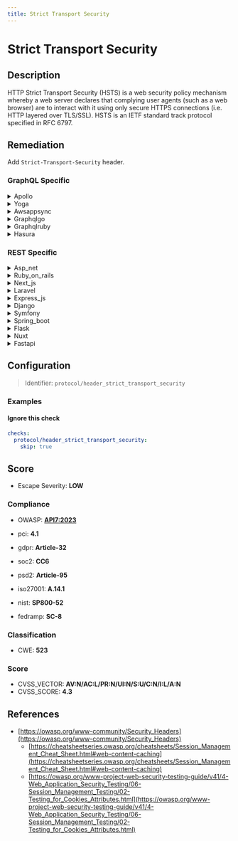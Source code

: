 ```yaml
---
title: Strict Transport Security
---
```


# Strict Transport Security

## Description

HTTP Strict Transport Security (HSTS) is a web security policy mechanism whereby a web server declares that complying user agents (such as a web browser) are to interact with it using only secure HTTPS connections (i.e. HTTP layered over TLS/SSL).
HSTS is an IETF standard track protocol specified in RFC 6797.


## Remediation

Add `Strict-Transport-Security` header.



### GraphQL Specific

<details>
    <summary>Apollo</summary>

Implement HTTP Strict Transport Security (HSTS) by adding a 'Strict-Transport-Security' header to all responses with an appropriate 'max-age' directive. Ensure that the 'includeSubDomains' directive is set if all subdomains are to be included, and consider the 'preload' directive if you want the domain to be included in the HSTS preload list. Configure the Apollo framework to enforce HTTPS to prevent protocol downgrade attacks and cookie hijacking.

</details>

<details>
    <summary>Yoga</summary>

Enable HTTP Strict Transport Security (HSTS) by adding the 'Strict-Transport-Security' header with an appropriate 'max-age' directive to the Yoga framework engine. This header ensures that browsers only communicate with the server over HTTPS, preventing man-in-the-middle attacks. Configure the Yoga server to send the header 'Strict-Transport-Security: max-age=31536000; includeSubDomains' with every response to enforce a secure connection for at least one year, including all subdomains.

</details>

<details>
    <summary>Awsappsync</summary>

Ensure that AWS AppSync is configured to use HTTPS for all communications and enable Strict Transport Security by setting the 'Strict-Transport-Security' header in the response. This can be achieved by configuring a custom domain name for your AppSync API and using AWS CloudFront to serve the API over HTTPS with the appropriate security headers.

</details>

<details>
    <summary>Graphqlgo</summary>

Implement HTTP Strict Transport Security (HSTS) by configuring your web server to add the 'Strict-Transport-Security' header to all responses. This header should specify a 'max-age' directive to indicate how long the browser should remember that the site should only be accessed using HTTPS. Optionally, include the 'includeSubDomains' directive if you want all subdomains to also use HSTS, and the 'preload' directive if you want to be included in the HSTS preload list. For a GraphQL Go framework engine, ensure that the web server sitting in front of the application, such as Nginx or Apache, is configured to send the appropriate HSTS header.

</details>

<details>
    <summary>Graphqlruby</summary>

Implement HTTP Strict Transport Security (HSTS) by adding the `rack-ssl` gem to your Gemfile and configuring it to use the `Rack::SSL` middleware. This will ensure that all communications between the client and the server are conducted over HTTPS, preventing man-in-the-middle attacks. Additionally, set the `hsts` option to true in your GraphQL Ruby framework configuration to enforce HSTS headers in responses.

</details>

<details>
    <summary>Hasura</summary>

Enable Strict Transport Security in Hasura by setting the 'strict-transport-security' header in the response. This can be done by configuring the web server hosting Hasura to add this header, or by using a reverse proxy that can inject the header. The header should be set to 'max-age=31536000; includeSubDomains; preload' to ensure that browsers only access Hasura using HTTPS for at least one year, including all subdomains, and to allow the domain to be preloaded into browsers' HSTS lists.

</details>


### REST Specific

<details>
    <summary>Asp_net</summary>

Implement HTTP Strict Transport Security (HSTS) in your ASP.NET application by adding the 'Strict-Transport-Security' header to your responses. This can be done by configuring the 'system.webServer' section in your web.config file or by using OWIN middleware to append the header for all outgoing responses. Ensure that the 'max-age' attribute is set to an appropriate duration and consider including the 'includeSubDomains' attribute if you want all subdomains to also enforce HSTS.

</details>

<details>
    <summary>Ruby_on_rails</summary>

In Ruby on Rails, enable HSTS by setting the 'hsts' option in the 'force_ssl' configuration. Add the following line to your application's configuration file (config/environments/production.rb): 'config.force_ssl = true', which will automatically enforce HSTS with default settings. For custom HSTS options, use 'config.ssl_options = { hsts: { expires: 1.year, subdomains: false } }' to specify the expiry time and whether to include subdomains.

</details>

<details>
    <summary>Next_js</summary>

Implement HTTP Strict Transport Security (HSTS) in your Next.js application by configuring the server to send the 'Strict-Transport-Security' header with an appropriate 'max-age' value. This ensures that browsers only communicate with your server over HTTPS. Additionally, consider setting the 'includeSubDomains' flag if you want all subdomains to also use HSTS, and the 'preload' flag if you intend to submit your site to the HSTS preload list for added security.

</details>

<details>
    <summary>Laravel</summary>

In Laravel, enable HTTP Strict Transport Security (HSTS) by adding the 'StrictTransportSecurity' middleware to the 'web' middleware group in the 'app/Http/Kernel.php' file. This middleware can enforce HTTPS by sending the 'Strict-Transport-Security' header with an appropriate max-age directive.

</details>

<details>
    <summary>Express_js</summary>

In Express.js, to enable HTTP Strict Transport Security (HSTS), use the 'helmet' middleware. Install it with 'npm install helmet' and include it in your application by adding 'app.use(helmet.hsts({ maxAge: 15552000 }))' to set a max-age of 180 days. Ensure all requests use HTTPS to prevent man-in-the-middle attacks.

</details>

<details>
    <summary>Django</summary>

In Django, enable HSTS by setting the 'SECURE_HSTS_SECONDS' value in your settings.py file to a non-zero integer, which specifies the number of seconds browsers should remember to only access the site via HTTPS. Also, consider setting 'SECURE_HSTS_INCLUDE_SUBDOMAINS' to True to apply HSTS to all subdomains, and 'SECURE_HSTS_PRELOAD' to True if you intend to submit your site to the HSTS preload list.

</details>

<details>
    <summary>Symfony</summary>

In Symfony, enable HTTP Strict Transport Security (HSTS) by configuring the 'nelmio_security' bundle. Add the 'forced_ssl' configuration under 'nelmio_security' in your 'config/packages/security.yaml' file, setting 'hsts_max_age' to a suitable value, 'hsts_include_subdomains' to true if you want to include subdomains, and 'hsts_preload' to true if you intend to submit your site to the HSTS preload list.

</details>

<details>
    <summary>Spring_boot</summary>

In Spring Boot, enable HSTS by configuring the security headers in the application.properties or application.yml file. Set the security.require-ssl property to true and use the SecurityHeadersConfigurer to add the Strict-Transport-Security header with an appropriate max-age directive.

</details>

<details>
    <summary>Flask</summary>

In Flask, enable HSTS by setting the 'Strict-Transport-Security' header. Use Flask-Talisman or set the header manually in responses. For example, response.headers['Strict-Transport-Security'] = 'max-age=31536000; includeSubDomains'

</details>

<details>
    <summary>Nuxt</summary>

Implement HSTS in Nuxt.js by adding the `helmet` package to set the `Strict-Transport-Security` header. Configure it in the server middleware to ensure all connections use HTTPS.

</details>

<details>
    <summary>Fastapi</summary>

In FastAPI, ensure that all responses set the 'Strict-Transport-Security' header with an appropriate 'max-age' value. This can be achieved by using middleware to automatically add the header to all responses. For example, you can use the 'fastapi.middleware.httpsredirect.HTTPSRedirectMiddleware' to enforce HTTPS, which will also set the HSTS header for you.

</details>

## Configuration

> Identifier: `protocol/header_strict_transport_security`



### Examples



#### Ignore this check

```yaml
checks:
  protocol/header_strict_transport_security:
    skip: true
```




## Score

- Escape Severity: **<span className="low-severity">LOW</span>**

### Compliance

- OWASP: **[API7:2023](https://github.com/OWASP/API-Security/blob/master/editions/2023/en/0xa7-server-side-request-forgery.md)**

- pci: **4.1**
- gdpr: **Article-32**
- soc2: **CC6**
- psd2: **Article-95**
- iso27001: **A.14.1**
- nist: **SP800-52**
- fedramp: **SC-8**

### Classification

- CWE: **523**




### Score

- CVSS_VECTOR: **AV:N/AC:L/PR:N/UI:N/S:U/C:N/I:L/A:N**
- CVSS_SCORE: **4.3**

## References

- [https://owasp.org/www-community/Security_Headers](https://owasp.org/www-community/Security_Headers)
  - [https://cheatsheetseries.owasp.org/cheatsheets/Session_Management_Cheat_Sheet.html#web-content-caching](https://cheatsheetseries.owasp.org/cheatsheets/Session_Management_Cheat_Sheet.html#web-content-caching)
  - [https://owasp.org/www-project-web-security-testing-guide/v41/4-Web_Application_Security_Testing/06-Session_Management_Testing/02-Testing_for_Cookies_Attributes.html](https://owasp.org/www-project-web-security-testing-guide/v41/4-Web_Application_Security_Testing/06-Session_Management_Testing/02-Testing_for_Cookies_Attributes.html)
  